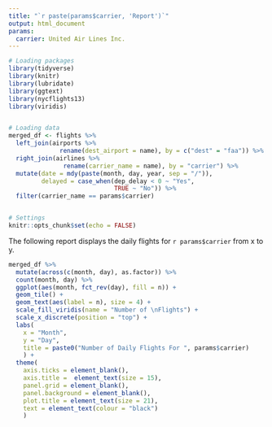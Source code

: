```yaml
---
title: "`r paste(params$carrier, 'Report')`"
output: html_document
params:
  carrier: United Air Lines Inc.
---
```


```r
# Loading packages
library(tidyverse)
library(knitr)
library(lubridate)
library(ggtext)
library(nycflights13)
library(viridis)


# Loading data
merged_df <- flights %>% 
  left_join(airports %>% 
              rename(dest_airport = name), by = c("dest" = "faa")) %>% 
  right_join(airlines %>% 
               rename(carrier_name = name), by = "carrier") %>% 
  mutate(date = mdy(paste(month, day, year, sep = "/")),
         delayed = case_when(dep_delay < 0 ~ "Yes",
                             TRUE ~ "No")) %>% 
  filter(carrier_name == params$carrier)


# Settings
knitr::opts_chunk$set(echo = FALSE)


```


The following report displays the daily flights for `r params$carrier` from x to y.



```r

merged_df %>% 
  mutate(across(c(month, day), as.factor)) %>% 
  count(month, day) %>% 
  ggplot(aes(month, fct_rev(day), fill = n)) +
  geom_tile() +
  geom_text(aes(label = n), size = 4) +
  scale_fill_viridis(name = "Number of \nFlights") +
  scale_x_discrete(position = "top") +
  labs(
    x = "Month",
    y = "Day",
    title = paste0("Number of Daily Flights For ", params$carrier)
    ) +
  theme(
    axis.ticks = element_blank(),
    axis.title =  element_text(size = 15),
    panel.grid = element_blank(),
    panel.background = element_blank(),
    plot.title = element_text(size = 21),
    text = element_text(colour = "black")
    )


```

